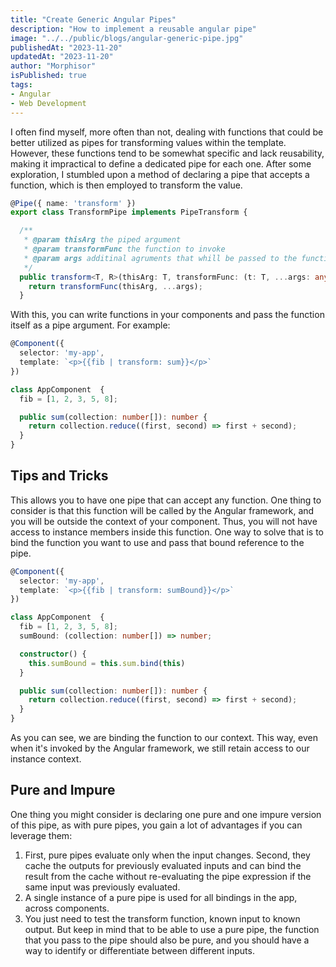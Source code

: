 ```yaml
---
title: "Create Generic Angular Pipes"
description: "How to implement a reusable angular pipe"
image: "../../public/blogs/angular-generic-pipe.jpg"
publishedAt: "2023-11-20"
updatedAt: "2023-11-20"
author: "Morphisor"
isPublished: true
tags: 
- Angular
- Web Development
---
```


I often find myself, more often than not, dealing with functions that could be better utilized as pipes for transforming values within the template. 
However, these functions tend to be somewhat specific and lack reusability, making it impractical to define a dedicated pipe for each one. 
After some exploration, I stumbled upon a method of declaring a pipe that accepts a function, which is then employed to transform the value.
```typescript
@Pipe({ name: 'transform' })
export class TransformPipe implements PipeTransform {

  /**
   * @param thisArg the piped argument
   * @param transformFunc the function to invoke
   * @param args additinal agruments that whill be passed to the function
   */
  public transform<T, R>(thisArg: T, transformFunc: (t: T, ...args: any[]) => R, ...args: any[]): R {
    return transformFunc(thisArg, ...args);
  }
```
With this, you can write functions in your components and pass the function itself as a pipe argument. For example:
```typescript
@Component({
  selector: 'my-app',
  template: `<p>{{fib | transform: sum}}</p>`
})

class AppComponent  {
  fib = [1, 2, 3, 5, 8];

  public sum(collection: number[]): number {
    return collection.reduce((first, second) => first + second);
  }
}
```

## Tips and Tricks
This allows you to have one pipe that can accept any function. 
One thing to consider is that this function will be called by the Angular framework, and you will be outside the context of your component. 
Thus, you will not have access to instance members inside this function. 
One way to solve that is to bind the function you want to use and pass that bound reference to the pipe.
```typescript
@Component({
  selector: 'my-app',
  template: `<p>{{fib | transform: sumBound}}</p>`
})

class AppComponent  {
  fib = [1, 2, 3, 5, 8];
  sumBound: (collection: number[]) => number;

  constructor() {
    this.sumBound = this.sum.bind(this)
  }

  public sum(collection: number[]): number {
    return collection.reduce((first, second) => first + second);
  }
}
```

As you can see, we are binding the function to our context. 
This way, even when it's invoked by the Angular framework, we still retain access to our instance context.

## Pure and Impure
One thing you might consider is declaring one pure and one impure version of this pipe, as with pure pipes, you gain a lot of advantages if you can leverage them:
1. First, pure pipes evaluate only when the input changes. Second, they cache the outputs for previously evaluated inputs and can bind the result from the cache without re-evaluating the pipe expression if the same input was previously evaluated.
2. A single instance of a pure pipe is used for all bindings in the app, across components.
3. You just need to test the transform function, known input to known output.
But keep in mind that to be able to use a pure pipe, the function that you pass to the pipe should also be pure, and you should have a way to identify or differentiate between different inputs.